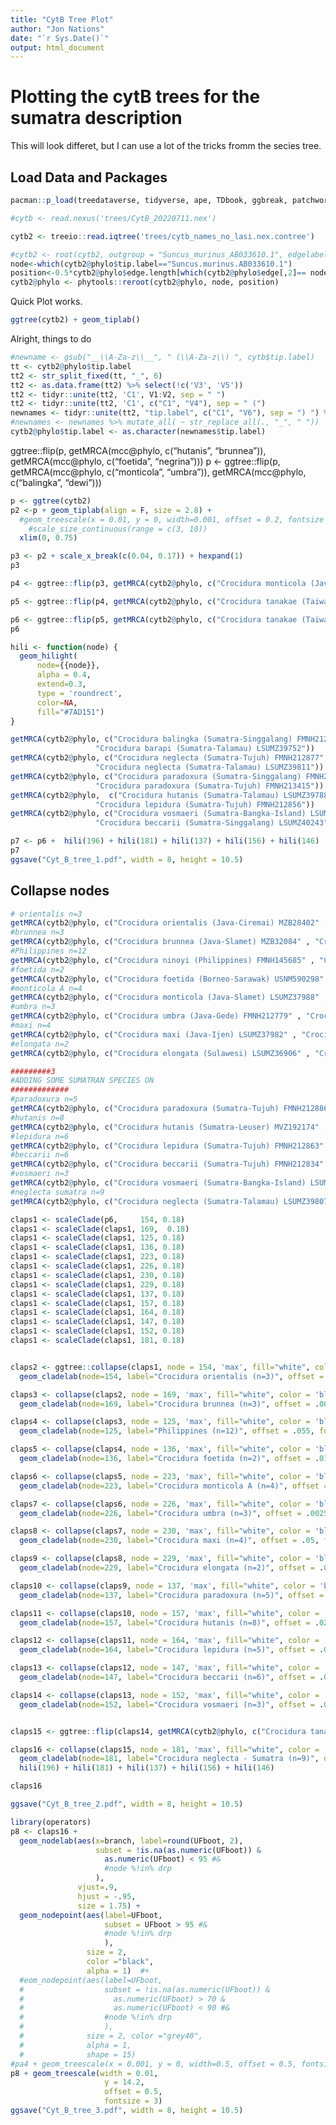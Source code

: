 ```yaml
---
title: "CytB Tree Plot"
author: "Jon Nations"
date: "`r Sys.Date()`"
output: html_document
---
```



# Plotting the cytB trees for the sumatra description 

This will look differet, but I can use a lot of the tricks fromm the secies tree.

## Load Data and Packages
```r
pacman::p_load(treedataverse, tidyverse, ape, TDbook, ggbreak, patchwork, ggpubr)

```

```r
#cytb <- read.nexus('trees/CytB_20220711.nex')

cytb2 <- treeio::read.iqtree('trees/cytb_names_no_lasi.nex.contree')

#cytb2 <- root(cytb2, outgroup = "Suncus_murinus_AB033610.1", edgelabel = T, resolve.root = T)
node<-which(cytb2@phylo$tip.label=="Suncus.murinus.AB033610.1")
position<-0.5*cytb2@phylo$edge.length[which(cytb2@phylo$edge[,2]== node)]
cytb2@phylo <- phytools::reroot(cytb2@phylo, node, position)
```

Quick Plot works.
```r
ggtree(cytb2) + geom_tiplab()
```

Alright, things to do

```r
#newname <- gsub("__\\A-Za-z\\__", " (\\A-Za-z\\) ", cytb$tip.label)
tt <- cytb2@phylo$tip.label 
tt2 <- str_split_fixed(tt, "_", 6)
tt2 <- as.data.frame(tt2) %>% select(!c('V3', 'V5'))
tt2 <- tidyr::unite(tt2, 'C1', V1:V2, sep = " ")
tt2 <- tidyr::unite(tt2, 'C1', c("C1", "V4"), sep = " (")
newnames <- tidyr::unite(tt2, "tip.label", c("C1", "V6"), sep = ") ") %>% mutate(tip.label = recode(tip.label, 'Suncus.murinus.AB033610.1  () '= "Suncus murinus AB033610.1"))
#newnames <- newnames %>% mutate_all( ~ str_replace_all(., "_", " "))
cytb2@phylo$tip.label <- as.character(newnames$tip.label)
```

ggtree::flip(p, getMRCA(mcc@phylo, c("hutanis", "brunnea")), getMRCA(mcc@phylo, c("foetida", "negrina")))
p <- ggtree::flip(p, getMRCA(mcc@phylo, c("monticola", "umbra")), getMRCA(mcc@phylo, c("balingka", "dewi")))
```r
p <- ggtree(cytb2)
p2 <-p + geom_tiplab(align = F, size = 2.8) + 
  #geom_treescale(x = 0.01, y = 0, width=0.001, offset = 0.2, fontsize = 3) +
    #scale_size_continuous(range = c(3, 10)) 
  xlim(0, 0.75)

p3 <- p2 + scale_x_break(c(0.04, 0.17)) + hexpand(1) 
p3
```


```r
p4 <- ggtree::flip(p3, getMRCA(cytb2@phylo, c("Crocidura monticola (Java-Slamet) MZB32148", "Crocidura tanakae (Taiwan) NTU971" )), getMRCA(cytb2@phylo, c("Crocidura hutanis (Sumatra-Singgalang) LSUMZ40210", "Crocidura paradoxura (Sumatra-Singgalang) FMNH212954")))

p5 <- ggtree::flip(p4, getMRCA(cytb2@phylo, c("Crocidura tanakae (Taiwan) NTU971", "Crocidura neglecta (Sumatra-Tujuh) FMNH212877" )), getMRCA(cytb2@phylo, c("Crocidura balingka (Sumatra-Singgalang) FMNH212952", "Crocidura barapi (Sumatra-Talamau) LSUMZ39752")))

p6 <- ggtree::flip(p5, getMRCA(cytb2@phylo, c("Crocidura tanakae (Taiwan) NTU971",  "Crocidura neglecta (Sumatra-Tujuh) FMNH212877" )), getMRCA(cytb2@phylo, c("Crocidura wuchihensis (China) ROM116090", "Crocidura kurodai (Taiwan) NTU980")))
p6
```

```r
hili <- function(node) {
  geom_hilight(
      node={{node}}, 
      alpha = 0.4,
      extend=0.3,
      type = 'roundrect',
      color=NA,
      fill="#7AD151")
}

getMRCA(cytb2@phylo, c("Crocidura balingka (Sumatra-Singgalang) FMNH212952",
                   "Crocidura barapi (Sumatra-Talamau) LSUMZ39752"))
getMRCA(cytb2@phylo, c("Crocidura neglecta (Sumatra-Tujuh) FMNH212877",
                   "Crocidura neglecta (Sumatra-Talamau) LSUMZ39811"))
getMRCA(cytb2@phylo, c("Crocidura paradoxura (Sumatra-Singgalang) FMNH212954",
                   "Crocidura paradoxura (Sumatra-Tujuh) FMNH213415"))
getMRCA(cytb2@phylo,  c("Crocidura hutanis (Sumatra-Talamau) LSUMZ39788",
                   "Crocidura lepidura (Sumatra-Tujuh) FMNH212856"))
getMRCA(cytb2@phylo, c("Crocidura vosmaeri (Sumatra-Bangka-Island) LSUMZ38078",
                   "Crocidura beccarii (Sumatra-Singgalang) LSUMZ40243"))
```



```r
p7 <- p6 +  hili(196) + hili(181) + hili(137) + hili(156) + hili(146) 
p7
ggsave("Cyt_B_tree_1.pdf", width = 8, height = 10.5)
```

## Collapse nodes
```r
# orientalis n=3
getMRCA(cytb2@phylo, c("Crocidura orientalis (Java-Ciremai) MZB28402" , "Crocidura orientalis (Java-Gede) FMNH212778"  ))
#brunnea n=3
getMRCA(cytb2@phylo, c("Crocidura brunnea (Java-Slamet) MZB32084" , "Crocidura brunnea (Java-Ijen) LSUMZ37945"  ))
#Philippines n=12
getMRCA(cytb2@phylo, c("Crocidura ninoyi (Philippines) FMNH145685" , "Crocidura beatus (Philippines) FMNH146965"  ))
#foetida n=2
getMRCA(cytb2@phylo, c("Crocidura foetida (Borneo-Sarawak) USNM590298" , "Crocidura foetida (Borneo-Sarawak) USNM590299"  ))
#monticola A n=4
getMRCA(cytb2@phylo, c("Crocidura monticola (Java-Slamet) LSUMZ37988" , "Crocidura monticola (Java-Gede) MZB33648"  ))
#umbra n=3
getMRCA(cytb2@phylo, c("Crocidura umbra (Java-Gede) FMNH212779" , "Crocidura umbra (Java-Gede) FMNH212785"  ))
#maxi n=4
getMRCA(cytb2@phylo, c("Crocidura maxi (Java-Ijen) LSUMZ37982" , "Crocidura maxi (Bali) WAM38557"  ))
#elongata n=2
getMRCA(cytb2@phylo, c("Crocidura elongata (Sulawesi) LSUMZ36906" , "Crocidura elongata (Sulawesi) LSUMZ36907"  ))

#########3
#ADDING SOME SUMATRAN SPECIES ON
#############
#paradoxura n=5
getMRCA(cytb2@phylo, c("Crocidura paradoxura (Sumatra-Tujuh) FMNH212886" , "Crocidura paradoxura (Sumatra-Singgalang) FMNH212956"  ))
#hutanis n=8
getMRCA(cytb2@phylo, c("Crocidura hutanis (Sumatra-Leuser) MVZ192174" , "Crocidura hutanis (Sumatra-Singgalang) FMNH212950"  ))
#lepidura n=6
getMRCA(cytb2@phylo, c("Crocidura lepidura (Sumatra-Tujuh) FMNH212863" , "Crocidura lepidura (Sumatra-Tujuh) FMNH212859" ))
#beccarii n=6
getMRCA(cytb2@phylo, c("Crocidura beccarii (Sumatra-Tujuh) FMNH212834" , "Crocidura beccarii (Sumatra-Singgalang) FMNH212953" ))
#vosmaeri n=3
getMRCA(cytb2@phylo, c("Crocidura vosmaeri (Sumatra-Bangka-Island) LSUMZ38078" , "Crocidura vosmaeri (Sumatra-Bangka-Island) LSUMZ38076" ))
#neglecta sumatra n=9
getMRCA(cytb2@phylo, c("Crocidura neglecta (Sumatra-Talamau) LSUMZ39807" , "Crocidura neglecta (Sumatra-Tujuh) FMNH212877" ))
```

```r
claps1 <- scaleClade(p6,     154, 0.18) 
claps1 <- scaleClade(claps1, 169,  0.18) 
claps1 <- scaleClade(claps1, 125, 0.18) 
claps1 <- scaleClade(claps1, 136, 0.18) 
claps1 <- scaleClade(claps1, 223, 0.18)
claps1 <- scaleClade(claps1, 226, 0.18)
claps1 <- scaleClade(claps1, 230, 0.18)
claps1 <- scaleClade(claps1, 229, 0.18)
claps1 <- scaleClade(claps1, 137, 0.18)
claps1 <- scaleClade(claps1, 157, 0.18)
claps1 <- scaleClade(claps1, 164, 0.18)
claps1 <- scaleClade(claps1, 147, 0.18)
claps1 <- scaleClade(claps1, 152, 0.18)
claps1 <- scaleClade(claps1, 181, 0.18)


claps2 <- ggtree::collapse(claps1, node = 154, 'max', fill="white", color = 'black') + 
  geom_cladelab(node=154, label="Crocidura orientalis (n=3)", offset = .015, fontsize = 3) 

claps3 <- collapse(claps2, node = 169, 'max', fill="white", color = 'black') + 
  geom_cladelab(node=169, label="Crocidura brunnea (n=3)", offset = .007, fontsize = 3)

claps4 <- collapse(claps3, node = 125, 'max', fill="white", color = 'black') + 
  geom_cladelab(node=125, label="Philippines (n=12)", offset = .055, fontsize = 3) 

claps5 <- collapse(claps4, node = 136, 'max', fill="white", color = 'black') + 
  geom_cladelab(node=136, label="Crocidura foetida (n=2)", offset = .01, fontsize = 3)

claps6 <- collapse(claps5, node = 223, 'max', fill="white", color = 'black') + 
  geom_cladelab(node=223, label="Crocidura monticola A (n=4)", offset = .01, fontsize = 3)

claps7 <- collapse(claps6, node = 226, 'max', fill="white", color = 'black') + 
  geom_cladelab(node=226, label="Crocidura umbra (n=3)", offset = .0025, fontsize = 3)

claps8 <- collapse(claps7, node = 230, 'max', fill="white", color = 'black') + 
  geom_cladelab(node=230, label="Crocidura maxi (n=4)", offset = .05, fontsize = 3) 

claps9 <- collapse(claps8, node = 229, 'max', fill="white", color = 'black') + 
  geom_cladelab(node=229, label="Crocidura elongata (n=2)", offset = .01, fontsize = 3)

claps10 <- collapse(claps9, node = 137, 'max', fill="white", color = 'black') + 
  geom_cladelab(node=137, label="Crocidura paradoxura (n=5)", offset = .02, fontsize = 3) 

claps11 <- collapse(claps10, node = 157, 'max', fill="white", color = 'black') + 
  geom_cladelab(node=157, label="Crocidura hutanis (n=8)", offset = .02, fontsize = 3) 

claps12 <- collapse(claps11, node = 164, 'max', fill="white", color = 'black') + 
  geom_cladelab(node=164, label="Crocidura lepidura (n=5)", offset = .02, fontsize = 3) 

claps13 <- collapse(claps12, node = 147, 'max', fill="white", color = 'black') + 
  geom_cladelab(node=147, label="Crocidura beccarii (n=6)", offset = .02, fontsize = 3) 

claps14 <- collapse(claps13, node = 152, 'max', fill="white", color = 'black') + 
  geom_cladelab(node=152, label="Crocidura vosmaeri (n=3)", offset = .02, fontsize = 3)


claps15 <- ggtree::flip(claps14, getMRCA(cytb2@phylo, c("Crocidura tanakae (Taiwan) NTU971", "Crocidura neglecta (Sumatra-Tujuh) FMNH212877" )), getMRCA(cytb2@phylo, c("Crocidura balingka (Sumatra-Singgalang) FMNH212952", "Crocidura barapi (Sumatra-Talamau) LSUMZ39752"))) 

claps16 <- collapse(claps15, node = 181, 'max', fill="white", color = 'black') + 
  geom_cladelab(node=181, label="Crocidura neglecta - Sumatra (n=9)", offset = .08, fontsize = 3) +  
  hili(196) + hili(181) + hili(137) + hili(156) + hili(146)

claps16

ggsave("Cyt_B_tree_2.pdf", width = 8, height = 10.5)
```



```r
library(operators)
p8 <- claps16 + 
  geom_nodelab(aes(x=branch, label=round(UFboot, 2), 
                   subset = !is.na(as.numeric(UFboot)) & 
                     as.numeric(UFboot) < 95 #&
                     #node %!in% drp
                   ),
               vjust=.9, 
               hjust = -.95, 
               size = 1.75) +
  geom_nodepoint(aes(label=UFboot, 
                     subset = UFboot > 95 #&
                     #node %!in% drp
                     ), 
                 size = 2, 
                 color ="black", 
                 alpha = 1)  #+
  #eom_nodepoint(aes(label=UFboot, 
  #                  subset = !is.na(as.numeric(UFboot)) &
  #                    as.numeric(UFboot) > 70 & 
  #                    as.numeric(UFboot) < 90 #&
  #                  #node %!in% drp
  #                  ), 
  #              size = 2, color ="grey40", 
  #              alpha = 1, 
  #              shape = 15)
#pa4 + geom_treescale(x = 0.001, y = 0, width=0.5, offset = 0.5, fontsize = 3)
p8 + geom_treescale(width = 0.01,
                     y = 14.2,
                     offset = 0.5,
                     fontsize = 3)
ggsave("Cyt_B_tree_3.pdf", width = 8, height = 10.5)
```

